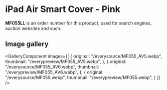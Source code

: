 
# iPad Air Smart Cover - Pink

<Callout type='info' emoji='👉🏻'>**MF055LL** is an order number for this product, used for search engines, auction websites and such.</Callout>

## Image gallery

<GalleryComponent
    images={[
      {
        original: "/everysource/MF055_AV5.webp",
        thumbnail: "/everypreview/MF055_AV5.webp",
      },
      {
        original: "/everysource/MF055_AV6.webp",
        thumbnail: "/everypreview/MF055_AV6.webp",
      },
      {
        original: "/everysource/MF055.webp",
        thumbnail: "/everypreview/MF055.webp",
      }
    ]}
  />
